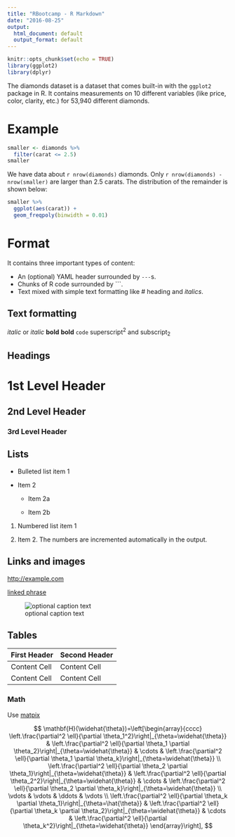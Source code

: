 ```yaml
---
title: "RBootcamp - R Markdown"
date: "2016-08-25"
output:
  html_document: default
  output_format: default
---
```


```r
knitr::opts_chunk$set(echo = TRUE)
library(ggplot2)
library(dplyr)
```

The diamonds dataset is a dataset that comes built-in with the `ggplot2` package in R. It contains measurements on 10 different variables (like price, color, clarity, etc.) for 53,940 different diamonds. 

# Example

```r
smaller <- diamonds %>% 
  filter(carat <= 2.5)
smaller
```

We have data about `r nrow(diamonds)` diamonds. Only `r nrow(diamonds) - nrow(smaller)` are larger than
2.5 carats. The distribution of the remainder is shown below:

```r
smaller %>% 
  ggplot(aes(carat)) + 
  geom_freqpoly(binwidth = 0.01)
```

# Format

It contains three important types of content:
  
- An (optional) YAML header surrounded by `---`s. 
- Chunks of R code surrounded by ```. 
- Text mixed with simple text formatting like # heading and _italics_. 


Text formatting 
------------------------------------------------------------

*italic*  or _italic_
**bold**   __bold__
`code`
superscript^2^ and subscript~2~

Headings
------------------------------------------------------------

# 1st Level Header

## 2nd Level Header

### 3rd Level Header

Lists
------------------------------------------------------------

*   Bulleted list item 1

*   Item 2

    * Item 2a

    * Item 2b

1.  Numbered list item 1

1.  Item 2. The numbers are incremented automatically in the output.

Links and images
------------------------------------------------------------

<http://example.com>

[linked phrase](http://example.com)

![optional caption text](https://cdn.mathpix.com/snip/images/WfsHlEqKfIPddupsMYsoRVc1rAXeoIrDr1vzW8lO8_s.original.fullsize.png)

Tables 
------------------------------------------------------------

First Header  | Second Header
------------- | -------------
Content Cell  | Content Cell
Content Cell  | Content Cell

### Math

Use [matpix](https://mathpix.com/ocr?gclid=CjwKCAjwzNOaBhAcEiwAD7Tb6KAkAbvn2Zh6JXprqSGQObd4Od3KbtOKK_D-fSiFbrEtdC5lr6OP5hoCDdIQAvD_BwE)

$$
\mathbf{H}(\widehat{\theta})=\left[\begin{array}{cccc}
\left.\frac{\partial^2 \ell}{\partial \theta_1^2}\right|_{\theta=\widehat{\theta}} & \left.\frac{\partial^2 \ell}{\partial \theta_1 \partial \theta_2}\right|_{\theta=\widehat{\theta}} & \cdots & \left.\frac{\partial^2 \ell}{\partial \theta_1 \partial \theta_k}\right|_{\theta=\widehat{\theta}} \\
\left.\frac{\partial^2 \ell}{\partial \theta_2 \partial \theta_1}\right|_{\theta=\widehat{\theta}} & \left.\frac{\partial^2 \ell}{\partial \theta_2^2}\right|_{\theta=\widehat{\theta}} & \cdots & \left.\frac{\partial^2 \ell}{\partial \theta_2 \partial \theta_k}\right|_{\theta=\widehat{\theta}} \\
\vdots & \vdots & \ddots & \vdots \\
\left.\frac{\partial^2 \ell}{\partial \theta_k \partial \theta_1}\right|_{\theta=\hat{\theta}} & \left.\frac{\partial^2 \ell}{\partial \theta_k \partial \theta_2}\right|_{\theta=\widehat{\theta}} & \cdots & \left.\frac{\partial^2 \ell}{\partial \theta_k^2}\right|_{\theta=\widehat{\theta}}
\end{array}\right],
$$